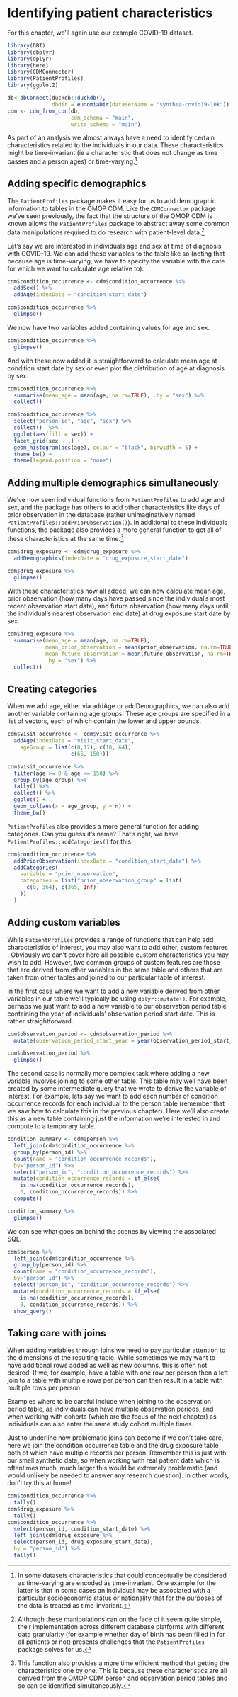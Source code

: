 # Identifying patient characteristics

For this chapter, we'll again use our example COVID-19 dataset.

```r
library(DBI)
library(dbplyr)
library(dplyr)
library(here)
library(CDMConnector)
library(PatientProfiles)
library(ggplot2)
```

```r
db<-dbConnect(duckdb::duckdb(),
              dbdir = eunomiaDir(datasetName = "synthea-covid19-10k"))
cdm <- cdm_from_con(db,
                    cdm_schema = "main", 
                    write_schema = "main")
```

As part of an analysis we almost always have a need to identify certain characteristics related to the individuals in our data. These characteristics might be time-invariant (ie a characteristic that does not change as time passes and a person ages) or time-varying.[^ch_4_adding_features-1]

[^ch_4_adding_features-1]: In some datasets characteristics that could conceptually be considered as time-varying are encoded as time-invariant. One example for the latter is that in some cases an individual may be associated with a particular socioeconomic status or nationality that for the purposes of the data is treated as time-invariant.

## Adding specific demographics

The `PatientProfiles` package makes it easy for us to add demographic information to tables in the OMOP CDM. Like the `CDMConnector` package we've seen previously, the fact that the structure of the OMOP CDM is known allows the `PatientProfiles` package to abstract away some common data manipulations required to do research with patient-level data.[^ch_4_adding_features-2]

[^ch_4_adding_features-2]: Although these manipulations can on the face of it seem quite simple, their implementation across different database platforms with different data granularity (for example whether day of birth has been filled in for all patients or not) presents challenges that the `PatientProfiles` package solves for us.

Let's say we are interested in individuals age and sex at time of diagnosis with COVID-19. We can add these variables to the table like so (noting that because age is time-varying, we have to specify the variable with the date for which we want to calculate age relative to).

```r
cdm$condition_occurrence <- cdm$condition_occurrence %>% 
  addSex() %>% 
  addAge(indexDate = "condition_start_date")

cdm$condition_occurrence %>% 
  glimpse()
```

We now have two variables added containing values for age and sex.

```r
cdm$condition_occurrence %>% 
  glimpse()
```

And with these now added it is straightforward to calculate mean age at condition start date by sex or even plot the distribution of age at diagnosis by sex.

```r
cdm$condition_occurrence %>%
  summarise(mean_age = mean(age, na.rm=TRUE), .by = "sex") %>% 
  collect()
```

```r
cdm$condition_occurrence %>%
  select("person_id", "age", "sex") %>% 
  collect()  %>%
  ggplot(aes(fill = sex)) +
  facet_grid(sex ~ .) +
  geom_histogram(aes(age), colour = "black", binwidth = 5) +
  theme_bw() +
  theme(legend.position = "none")

```

## Adding multiple demographics simultaneously

We've now seen individual functions from `PatientProfiles` to add age and sex, and the package has others to add other characteristics like days of prior observation in the database (rather unimaginatively named `PatientProfiles::addPriorObservation()`). In additional to these individuals functions, the package also provides a more general function to get all of these characteristics at the same time.[^ch_4_adding_features-3]

[^ch_4_adding_features-3]: This function also provides a more time efficient method that getting the characteristics one by one. This is because these characteristics are all derived from the OMOP CDM person and observation period tables and so can be identified simultaneously.

```r
cdm$drug_exposure <- cdm$drug_exposure %>% 
  addDemographics(indexDate = "drug_exposure_start_date")

cdm$drug_exposure %>% 
  glimpse()
```

With these characteristics now all added, we can now calculate mean age, prior observation (how many days have passed since the individual's most recent observation start date), and future observation (how many days until the individual's nearest observation end date) at drug exposure start date by sex.

```r
cdm$drug_exposure %>%
  summarise(mean_age = mean(age, na.rm=TRUE),
            mean_prior_observation = mean(prior_observation, na.rm=TRUE),
            mean_future_observation = mean(future_observation, na.rm=TRUE),
            .by = "sex") %>% 
  collect()
```

## Creating categories

When we add age, either via addAge or addDemographics, we can also add another variable containing age groups. These age groups are specified in a list of vectors, each of which contain the lower and upper bounds.

```r
cdm$visit_occurrence <- cdm$visit_occurrence %>%
  addAge(indexDate = "visit_start_date",
    ageGroup = list(c(0,17), c(18, 64),
                    c(65, 150)))

cdm$visit_occurrence %>% 
  filter(age >= 0 & age <= 150) %>% 
  group_by(age_group) %>% 
  tally() %>% 
  collect() %>% 
  ggplot() + 
  geom_col(aes(x = age_group, y = n)) + 
  theme_bw()
```

`PatientProfiles` also provides a more general function for adding categories. Can you guess it's name? That's right, we have `PatientProfiles::addCategories()` for this.

```r
cdm$condition_occurrence %>%
  addPriorObservation(indexDate = "condition_start_date") %>%
  addCategories(
    variable = "prior_observation",
    categories = list("prior_observation_group" = list(
      c(0, 364), c(365, Inf)  
    ))
  )
```

## Adding custom variables

While `PatientProfiles` provides a range of functions that can help add characteristics of interest, you may also want to add other, custom features . Obviously we can't cover here all possible custom characteristics you may wish to add. However, two common groups of custom features are those that are derived from other variables in the same table and others that are taken from other tables and joined to our particular table of interest.

In the first case where we want to add a new variable derived from other variables in our table we'll typically be using `dplyr::mutate()`. For example, perhaps we just want to add a new variable to our observation period table containing the year of individuals' observation period start date. This is rather straightforward.

```r
cdm$observation_period <- cdm$observation_period %>% 
  mutate(observation_period_start_year = year(observation_period_start_date))

cdm$observation_period %>% 
  glimpse()
```

The second case is normally more complex task where adding a new variable involves joining to some other table. This table may well have been created by some intermediate query that we wrote to derive the variable of interest. For example, lets say we want to add each number of condition occurrence records for each individual to the person table (remember that we saw how to calculate this in the previous chapter). Here we'll also create this as a new table containing just the information we're interested in and compute to a temporary table.

```r
condition_summary <- cdm$person %>% 
  left_join(cdm$condition_occurrence %>% 
  group_by(person_id) %>% 
  count(name = "condition_occurrence_records"),
  by="person_id") %>% 
  select("person_id", "condition_occurrence_records") %>% 
  mutate(condition_occurrence_records = if_else(
    is.na(condition_occurrence_records), 
    0, condition_occurrence_records)) %>% 
  compute()

condition_summary %>% 
  glimpse()
```

We can see what goes on behind the scenes by viewing the associated SQL.
```r
cdm$person %>% 
  left_join(cdm$condition_occurrence %>% 
  group_by(person_id) %>% 
  count(name = "condition_occurrence_records"),
  by="person_id") %>% 
  select("person_id", "condition_occurrence_records") %>% 
  mutate(condition_occurrence_records = if_else(
    is.na(condition_occurrence_records), 
    0, condition_occurrence_records)) %>% 
  show_query()
```

::: {.callout-tip collapse="true"}
## Taking care with joins

When adding variables through joins we need to pay particular attention to the dimensions of the resulting table. While sometimes we may want to have additional rows added as well as new columns, this is often not desired. If we, for example, have a table with one row per person then a left join to a table with multiple rows per person can then result in a table with multiple rows per person.

Examples where to be careful include when joining to the observation period table, as individuals can have multiple observation periods, and when working with cohorts (which are the focus of the next chapter) as individuals can also enter the same study cohort multiple times.

Just to underline how problematic joins can become if we don't take care, here we join the condition occurrence table and the drug exposure table both of which have multiple records per person. Remember this is just with our small synthetic data, so when working with real patient data which is oftentimes much, much larger this would be extremely problematic (and would unlikely be needed to answer any research question). In other words, don't try this at home!

```r
cdm$condition_occurrence %>% 
  tally()
cdm$drug_exposure %>% 
  tally()
cdm$condition_occurrence %>% 
  select(person_id, condition_start_date) %>% 
  left_join(cdm$drug_exposure %>% 
  select(person_id, drug_exposure_start_date), 
  by = "person_id") %>% 
  tally()

```
:::


